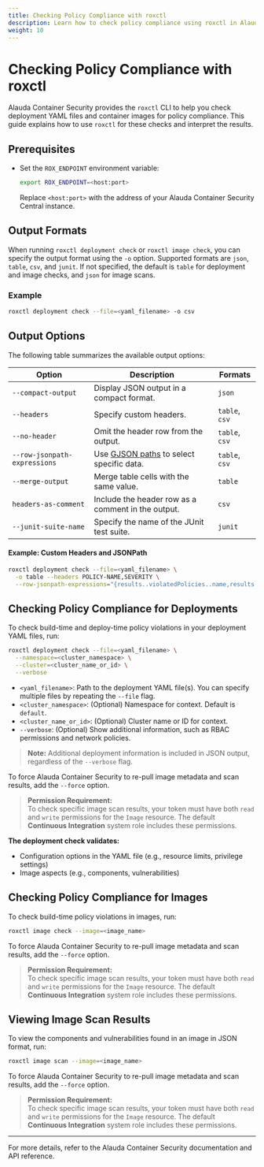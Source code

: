 ```yaml
---
title: Checking Policy Compliance with roxctl
description: Learn how to check policy compliance using roxctl in Alauda Container Security.
weight: 10
---
```


# Checking Policy Compliance with roxctl

Alauda Container Security provides the `roxctl` CLI to help you check deployment YAML files and container images for policy compliance. This guide explains how to use `roxctl` for these checks and interpret the results.

## Prerequisites

- Set the `ROX_ENDPOINT` environment variable:

  ```bash
  export ROX_ENDPOINT=<host:port>
  ```

  Replace `<host:port>` with the address of your Alauda Container Security Central instance.

## Output Formats

When running `roxctl deployment check` or `roxctl image check`, you can specify the output format using the `-o` option. Supported formats are `json`, `table`, `csv`, and `junit`. If not specified, the default is `table` for deployment and image checks, and `json` for image scans.

### Example

```bash
roxctl deployment check --file=<yaml_filename> -o csv
```

## Output Options

The following table summarizes the available output options:

| Option                        | Description                                                                 | Formats         |
|-------------------------------|-----------------------------------------------------------------------------|-----------------|
| `--compact-output`            | Display JSON output in a compact format.                                    | `json`          |
| `--headers`                   | Specify custom headers.                                                     | `table`, `csv`  |
| `--no-header`                 | Omit the header row from the output.                                        | `table`, `csv`  |
| `--row-jsonpath-expressions`  | Use [GJSON paths](https://github.com/tidwall/gjson) to select specific data.| `table`, `csv`  |
| `--merge-output`              | Merge table cells with the same value.                                      | `table`         |
| `headers-as-comment`          | Include the header row as a comment in the output.                          | `csv`           |
| `--junit-suite-name`          | Specify the name of the JUnit test suite.                                   | `junit`         |

#### Example: Custom Headers and JSONPath

```bash
roxctl deployment check --file=<yaml_filename> \
  -o table --headers POLICY-NAME,SEVERITY \
  --row-jsonpath-expressions="{results..violatedPolicies..name,results..violatedPolicies..severity}"
```

## Checking Policy Compliance for Deployments

To check build-time and deploy-time policy violations in your deployment YAML files, run:

```bash
roxctl deployment check --file=<yaml_filename> \
  --namespace=<cluster_namespace> \
  --cluster=<cluster_name_or_id> \
  --verbose
```

- `<yaml_filename>`: Path to the deployment YAML file(s). You can specify multiple files by repeating the `--file` flag.
- `<cluster_namespace>`: (Optional) Namespace for context. Default is `default`.
- `<cluster_name_or_id>`: (Optional) Cluster name or ID for context.
- `--verbose`: (Optional) Show additional information, such as RBAC permissions and network policies.

> **Note:** Additional deployment information is included in JSON output, regardless of the `--verbose` flag.

To force Alauda Container Security to re-pull image metadata and scan results, add the `--force` option.

> **Permission Requirement:**  
> To check specific image scan results, your token must have both `read` and `write` permissions for the `Image` resource. The default **Continuous Integration** system role includes these permissions.

**The deployment check validates:**
- Configuration options in the YAML file (e.g., resource limits, privilege settings)
- Image aspects (e.g., components, vulnerabilities)

## Checking Policy Compliance for Images

To check build-time policy violations in images, run:

```bash
roxctl image check --image=<image_name>
```

To force Alauda Container Security to re-pull image metadata and scan results, add the `--force` option.

> **Permission Requirement:**  
> To check specific image scan results, your token must have both `read` and `write` permissions for the `Image` resource. The default **Continuous Integration** system role includes these permissions.

## Viewing Image Scan Results

To view the components and vulnerabilities found in an image in JSON format, run:

```bash
roxctl image scan --image=<image_name>
```

To force Alauda Container Security to re-pull image metadata and scan results, add the `--force` option.

> **Permission Requirement:**  
> To check specific image scan results, your token must have both `read` and `write` permissions for the `Image` resource. The default **Continuous Integration** system role includes these permissions.

---

For more details, refer to the Alauda Container Security documentation and API reference.
